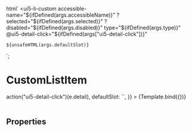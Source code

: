 

<Meta title="Components/List/CustomListItem" argTypes={argTypes} />

  html`
<ui5-list>
  <ui5-li-custom
    accessible-name="${ifDefined(args.accessibleName)}"
    ?selected="${ifDefined(args.selected)}"
    ?disabled="${ifDefined(args.disabled)}"
    type="${ifDefined(args.type)}"
    @ui5-detail-click="${ifDefined(args["ui5-detail-click"])}"
  >
    ${unsafeHTML(args.defaultSlot)}
  </ui5-li-custom>
</ui5-list>
  `;

# CustomListItem

<Preview>
  <Story
    name="Basic"
    args={{
      selected: true,
      ["ui5-detail-click"]: (e) => action("ui5-detail-click")(e.detail),
      defaultSlot: `<ui5-radio-button text="Option C" disabled="disabled"></ui5-radio-button>`,
    }}
  >
    {Template.bind({})}
  </Story>
</Preview>

<Description />

<br />
<br />

## Properties

<ArgsTable story="." />
